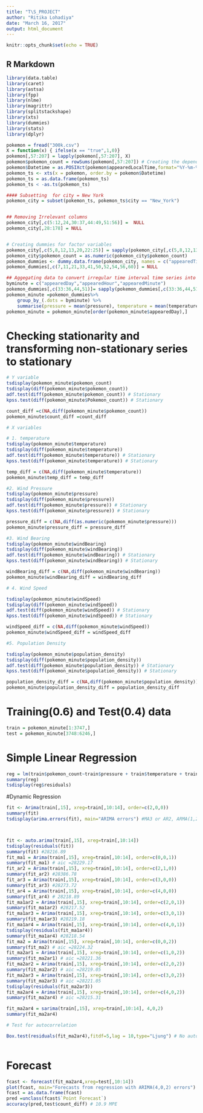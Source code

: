 ---
title: "T\S_PROJECT"
author: "Ritika Lohadiya"
date: "March 16, 2017"
output: html_document
---

```{r setup, include=FALSE}
knitr::opts_chunk$set(echo = TRUE)
```

## R Markdown

```{r}
library(data.table)
library(caret)
library(astsa)
library(fpp)
library(nlme)
library(magrittr)
library(splitstackshape)
library(xts)
library(dummies)
library(stats)
library(dplyr)

pokemon = fread("300k.csv")
X = function(x) { ifelse(x == "true",1,0)}
pokemon[,57:207] = lapply(pokemon[,57:207], X)
pokemon$pokemon_count = rowSums(pokemon[,57:207]) # Creating the dependent variable total pokemon counts per time
pokemon$Datetime = as.POSIXct(pokemon$appearedLocalTime,format="%Y-%m-%dT%H:%M:%OS")
pokemon_ts <- xts(x = pokemon, order.by = pokemon$Datetime)
pokemon_ts = as.data.frame(pokemon_ts)
pokemon_ts < -as.ts(pokemon_ts)

#### Subsetting  for city = New York
pokemon_city = subset(pokemon_ts, pokemon_ts$city == "New_York")


## Removing Irrelevant columns
pokemon_city[,c(5:12,24,30:37,44:49,51:56)] =  NULL
pokemon_city[,28:178] = NULL


# Creating dummies for factor variables
pokemon_city[,c(5,8,12,13,20,22:25)] = sapply(pokemon_city[,c(5,8,12,13,20,22:25)],as.factor)
pokemon_city$pokemon_count = as.numeric(pokemon_city$pokemon_count)
pokemon_dummies <- dummy.data.frame(pokemon_city, names = c("appearedTimeOfDay", "appearedDayOfWeek","closeToWater","weatherIcon","urban","suburban","midurban","rural","terrainType") , sep = ".", drop = FALSE)
pokemon_dummies[,c(7,11,21,33,41,50,52,54,56,60)] = NULL

## Aggegating data to convert irregular time interval time series into regular spaced time series
byminute = c("appearedDay","appearedHour","appearedMinute")
pokemon_dummies[,c(33:36,44,51)]= sapply(pokemon_dummies[,c(33:36,44,51)],as.numeric)
pokemon_minute =pokemon_dummies%>%
    group_by_(.dots = byminute) %>%
    summarise(pressure = mean(pressure), temperature = mean(temperature),windSpeed = mean(windSpeed),windBearing = mean(windBearing), population_density = mean(population_density),pokemon_count = sum(pokemon_count))
pokemon_minute = pokemon_minute[order(pokemon_minute$appearedDay),]
```

# Checking stationarity and transforming non-stationary series to stationary
```{r}

# Y variable
tsdisplay(pokemon_minute$pokemon_count)
tsdisplay(diff(pokemon_minute$pokemon_count))
adf.test(diff(pokemon_minute$pokemon_count)) # Stationary
kpss.test(diff(pokemon_minute$Pokemon_count)) # Stationary

count_diff =c(NA,diff(pokemon_minute$pokemon_count))
pokemon_minute$count_diff =count_diff

# X variables

# 1. temperature
tsdisplay(pokemon_minute$temperature)
tsdisplay(diff(pokemon_minute$temperature))
adf.test(diff(pokemon_minute$temperature)) # Stationary
kpss.test(diff(pokemon_minute$temperature)) # Stationary

temp_diff = c(NA,diff(pokemon_minute$temperature))
pokemon_minute$temp_diff = temp_diff

#2. Wind Pressure
tsdisplay(pokemon_minute$pressure)
tsdisplay(diff(pokemon_minute$pressure))
adf.test(diff(pokemon_minute$pressure)) # Stationary
kpss.test(diff(pokemon_minute$pressure)) # Stationary

pressure_diff = c(NA,diff(as.numeric(pokemon_minute$pressure)))
pokemon_minute$pressure_diff = pressure_diff

#3. Wind Bearing
tsdisplay(pokemon_minute$windBearing)
tsdisplay(diff(pokemon_minute$windBearing))
adf.test(diff(pokemon_minute$windBearing)) # Stationary
kpss.test(diff(pokemon_minute$windBearing)) # Stationary

windBearing_diff = c(NA,diff(pokemon_minute$windBearing))
pokemon_minute$windBearing_diff = windBearing_diff

# 4. Wind Speed

tsdisplay(pokemon_minute$windSpeed)
tsdisplay(diff(pokemon_minute$windSpeed))
adf.test(diff(pokemon_minute$windSpeed)) # Stationary
kpss.test(diff(pokemon_minute$windSpeed)) # Stationary

windSpeed_diff = c(NA,diff(pokemon_minute$windSpeed))
pokemon_minute$windSpeed_diff = windSpeed_diff

#5. Population Density

tsdisplay(pokemon_minute$population_density)
tsdisplay(diff(pokemon_minute$population_density))
adf.test(diff(pokemon_minute$population_density)) # Stationary
kpss.test(diff(pokemon_minute$population_density)) # Stationary

population_density_diff = c(NA,diff(pokemon_minute$population_density))
pokemon_minute$population_density_diff = population_density_diff

```

# Training(0.6) and Test(0.4) data 
```{r}
train = pokemon_minute[1:3747,]
test = pokemon_minute[3748:6246,]
```

# Simple Linear Regression
```{r}
reg = lm(train$pokemon_count~train$pressure + train$temperature + train$windSpeed + train$windBearing +train$population_density)
summary(reg)
tsdisplay(reg$residuals)
```

#Dynamic Regression
```{r}
fit <- Arima(train[,15], xreg=train[,10:14], order=c(2,0,0))
summary(fit)
tsdisplay(arima.errors(fit), main="ARIMA errors") #MA3 or AR2, ARMA(1,2) turns out to be the best



fit <- auto.arima(train[,15], xreg=train[,10:14]) 
tsdisplay(residuals(fit))
summary(fit) #28216.89
fit_ma1 = Arima(train[,15], xreg=train[,10:14], order=c(0,0,1))
summary(fit_ma1) # aic =28229.17
fit_ar2 = Arima(train[,15], xreg=train[,10:14], order=c(2,1,0))
summary(fit_ar2) #28386.78
fit_ar3 = Arima(train[,15], xreg=train[,10:14], order=c(3,0,0))
summary(fit_ar3) #28273.72
fit_ar4 = Arima(train[,15], xreg=train[,10:14], order=c(4,0,0))
summary(fit_ar4) # 28218.89
fit_ma1ar2 = Arima(train[,15], xreg=train[,10:14], order=c(2,0,1))
summary(fit_ma1ar2) #28217.52
fit_ma1ar3 = Arima(train[,15], xreg=train[,10:14], order=c(3,0,1))
summary(fit_ma1ar3) #28219.18
fit_ma1ar4 = Arima(train[,15], xreg=train[,10:14], order=c(4,0,1))
tsdisplay(residuals(fit_ma1ar4))
summary(fit_ma1ar4) #28218.54
fit_ma2 = Arima(train[,15], xreg=train[,10:14], order=c(0,0,2))
summary(fit_ma2) # aic =28224.32
fit_ma2ar1 = Arima(train[,15], xreg=train[,10:14], order=c(1,0,2))
summary(fit_ma2ar1) # aic =28221.36
fit_ma2ar2 = Arima(train[,15], xreg=train[,10:14], order=c(2,0,2))
summary(fit_ma2ar2) # aic =28219.05
fit_ma2ar3 = Arima(train[,15], xreg=train[,10:14], order=c(3,0,2))
summary(fit_ma2ar3) # aic =28221.05
tsdisplay(residuals(fit_ma2ar3))
fit_ma2ar4 = Arima(train[,15], xreg=train[,10:14], order=c(4,0,2))
summary(fit_ma2ar4) # aic =28215.31

fit_ma2ar4 = sarima(train[,15], xreg=train[,10:14], 4,0,2)
summary(fit_ma2ar4) 

# Test for autocorrelation

Box.test(residuals(fit_ma2ar4),fitdf=5,lag = 10,type="Ljung") # No auto correlation 



```

# Forecast
```{r}
fcast <- forecast(fit_ma2ar4,xreg=test[,10:14])
plot(fcast, main="Forecasts from regression with ARIMA(4,0,2) errors")
fcast = as.data.frame(fcast)
pred =unclass(fcast$`Point Forecast`)
accuracy(pred,test$count_diff) # 10.9 MPE
```

